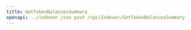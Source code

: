 ---
title: GetTokenBalancesSummary
openapi: ../indexer.json post /rpc/Indexer/GetTokenBalancesSummary
---
